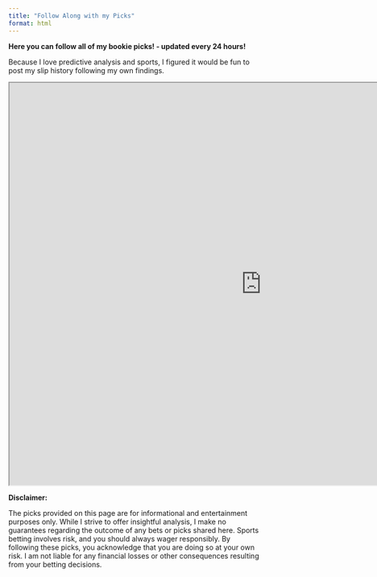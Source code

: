 ```yaml
---
title: "Follow Along with my Picks"
format: html
---
```


**Here you can follow all of my bookie picks! - updated every 24 hours!**  

Because I love predictive analysis and sports, I figured it would be fun to post my slip history following my own findings.  

<iframe src="https://public.tableau.com/views/SportsBettingPublic/Dashboard1?:showVizHome=no&:embed=true"
        width="1000" height="800"></iframe>

**Disclaimer:**

The picks provided on this page are for informational and entertainment purposes only. While I strive to offer insightful analysis, I make no guarantees regarding the outcome of any bets or picks shared here. Sports betting involves risk, and you should always wager responsibly. By following these picks, you acknowledge that you are doing so at your own risk. I am not liable for any financial losses or other consequences resulting from your betting decisions.

